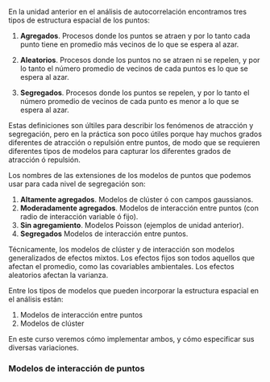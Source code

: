 En la unidad anterior en el análisis de autocorrelación encontramos tres tipos de estructura espacial de los puntos:

1. **Agregados**. Procesos donde los puntos se atraen y por lo tanto cada punto tiene en promedio más vecinos de lo que se espera al azar.

2. **Aleatorios**. Procesos donde los puntos no se atraen ni se repelen, y por lo tanto el número promedio de vecinos de cada puntos es lo que se espera al azar.

3. **Segregados**. Procesos donde los puntos se repelen, y por lo tanto el número promedio de vecinos de cada punto es menor a lo que se espera al azar.

Estas definiciones son últiles para describir los fenómenos de atracción y segregación, pero en la práctica son poco útiles porque hay muchos grados diferentes de atracción o repulsión entre puntos, de modo que se requieren diferentes tipos de modelos para capturar los diferentes grados de atracción ó repulsión.

Los nombres de las extensiones de los modelos de puntos que podemos usar para cada nivel de segregación son:

1. **Altamente agregados**. Modelos de clúster ó con campos gaussianos.
2. **Moderadamente agregados**. Modelos de interacción entre puntos (con radio de interacción variable ó fijo).
3. **Sin agregamiento**. Modelos Poisson (ejemplos de unidad anterior).
4. **Segregados** Modelos de interacción entre puntos.

Técnicamente, los modelos de clúster y de interacción son modelos generalizados de efectos mixtos. Los efectos fijos son todos aquellos que afectan el promedio, como las covariables ambientales. Los efectos aleatorios afectan la varianza.

Entre los tipos de modelos que pueden incorporar la estructura espacial en el análisis están:

1. Modelos de interacción entre puntos
2. Modelos de clúster

En este curso veremos cómo implementar ambos, y cómo especificar sus diversas variaciones.

### Modelos de interacción de puntos